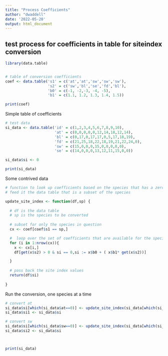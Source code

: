 ```yaml
---
title: "Process Coefficients"
author: "dwaddell"
date: '2022-05-20'
output: html_document
---
```



## test process for coefficients in table for siteindex conversion



```r


library(data.table)


# table of conversion coefficients
coef <- data.table('s1' = c('at','at','sw','sw','sw'),
                   's2' = c('sw','bl','se','fd','bl'),
                   'b0' = c(-1, -2,-3, -4, -5), 
                   'b1' = c(1.1, 1.2, 1.3, 1.4, 1.5))

print(coef)

```

Simple table of coefficients

```r

# test data
si_data <- data.table('id' = c(1,2,3,4,5,6,7,8,9,10),
                      'at' = c(0,0,0,0,0,12,14,18,12,14),
                      'bl' = c(0,17,0,17,17,0,5,17,18,19),
                      'fd' = c(21,25,18,22,18,19,21,22,24,0),
                      'sw' = c(15,0,0,0,15,0,0,0,0,0),
                      'se' = c(14,0,0,0,13,12,11,15,0,0))

si_data$si <- 0

print(si_data)

```

Some contrived data

```r

# function to look up coefficients based on the species that has a zero for site index
# feed it the data table that is a subset of the species

update_site_index <- function(df,sp) {
  
  # df is the data table
  # sp is the species to be converted
  
  # subset for only the species in question
  cx <- coef[coef$s1 == sp,]

  #  loop over the set of coefficients that are available for the species that has a 0 site index
  for (i in 1:nrow(cx)){
    x <- cx[i,]
    df[get(x$s2) > 0 & si == 0,si := x$b0 + ( x$b1* get(x$s2))]

  }
  
  # pass back the site index values
  return(df$si)
  
}

```

Run the conversion, one species at a time

```r

# convert at
si_data$si[which(si_data$at==0)] <- update_site_index(si_data[which(si_data$at==0)],'at')
si_data$si1 <- si_data$si

# convert sw
si_data$si[which(si_data$sw==0)] <- update_site_index(si_data[which(si_data$sw==0)],'sw')
si_data$si2 <- si_data$si



print(si_data)

```
